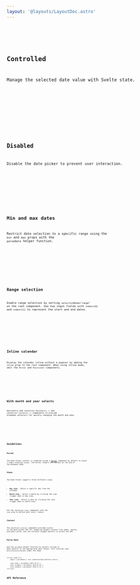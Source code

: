 ```yaml
---
layout: '@layouts/LayoutDoc.astro'
---
```









<Preview client:load>
	<Fragment slot="preview">
		<Default client:visible />
	</Fragment>
	<Fragment slot="code">
		<Code code={DefaultRaw} lang="svelte" />
	</Fragment>
</Preview>

## Controlled

Manage the selected date value with Svelte state.

<Preview client:load>
	<Fragment slot="preview">
		<Controlled client:visible />
	</Fragment>
	<Fragment slot="code">
		<Code code={ControlledRaw} lang="svelte" />
	</Fragment>
</Preview>

## Disabled

Disable the date picker to prevent user interaction.

<Preview client:load>
	<Fragment slot="preview">
		<Disabled client:visible />
	</Fragment>
	<Fragment slot="code">
		<Code code={DisabledRaw} lang="svelte" />
	</Fragment>
</Preview>

## Min and max dates

Restrict date selection to a specific range using the `min` and `max` props with the `parseDate` helper function.

<Preview client:load>
	<Fragment slot="preview">
		<MinMax client:visible />
	</Fragment>
	<Fragment slot="code">
		<Code code={MinMaxRaw} lang="svelte" />
	</Fragment>
</Preview>

## Range selection

Enable range selection by setting `selectionMode="range"` on the root component. Use two input fields with `index={0}` and `index={1}` to represent the start and end dates.

<Preview client:load>
	<Fragment slot="preview">
		<Range client:visible />
	</Fragment>
	<Fragment slot="code">
		<Code code={RangeRaw} lang="svelte" />
	</Fragment>
</Preview>

## Inline calendar

Display the calendar inline without a popover by adding the `inline` prop to the root component. When using inline mode, omit the `Portal` and `Positioner` components.

<Preview client:load>
	<Fragment slot="preview">
		<Inline client:visible />
	</Fragment>
	<Fragment slot="code">
		<Code code={InlineRaw} lang="svelte" />
	</Fragment>
</Preview>

## With month and year selects

Optionally add `<DatePicker.MonthSelect />` and `<DatePicker.YearSelect />` components to provide dropdown selectors for quickly changing the month and year.

<Preview client:load>
	<Fragment slot="preview">
		<WithSelects client:visible />
	</Fragment>
	<Fragment slot="code">
		<Code code={WithSelectsRaw} lang="svelte" />
	</Fragment>
</Preview>

## Guidelines

### Portal

The Date Picker content is rendered inside a [Portal](/docs/components/portal) component by default to avoid z-index stacking issues. The Portal renders the content at the end of the document body.

### Views

The Date Picker supports three different views:

- **Day view** - Select a specific day from the calendar
- **Month view** - Select a month by clicking the view trigger when in day view
- **Year view** - Select a year by clicking the view trigger when in month view

Use the `<DatePicker.View>` component with the `view` prop to define each view's layout.

### Context

The `<DatePicker.Context>` component provides access to the date picker API for rendering dynamic content like weeks, months, and years grids. Use the children snippet pattern to access the API.

### Parse Date

Use the `parseDate` helper function to convert strings or Date objects to the appropriate date format. This function uses `@internationalized/date` under the hood.

```svelte
<script lang="ts">
	import { parseDate } from '@skeletonlabs/skeleton-svelte';

	const date = parseDate('2025-10-15');
	const minDate = parseDate('2024-01-01');
	const maxDate = parseDate('2024-12-31');
</script>
```

## API Reference

<ApiTable />
